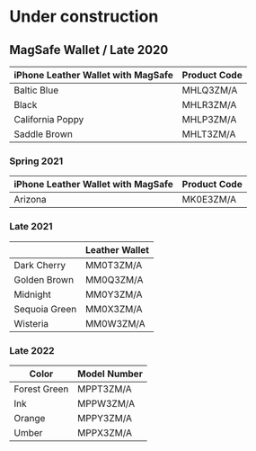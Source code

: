 
# Under construction

## MagSafe Wallet / Late 2020

| iPhone Leather Wallet with MagSafe | Product Code |
| ---------------------------------- | ------------ |
| Baltic Blue                        | MHLQ3ZM/A    |
| Black                              | MHLR3ZM/A    |
| California Poppy                   | MHLP3ZM/A    |
| Saddle Brown                       | MHLT3ZM/A    |

### Spring 2021

| iPhone Leather Wallet with MagSafe | Product Code |
| ---------------------------------- | ------------ |
| Arizona                            | MK0E3ZM/A    |

### Late 2021

|               | Leather Wallet |
| ------------- | -------------- |
| Dark Cherry   | MM0T3ZM/A      |
| Golden Brown  | MM0Q3ZM/A      |
| Midnight      | MM0Y3ZM/A      |
| Sequoia Green | MM0X3ZM/A      |
| Wisteria      | MM0W3ZM/A      |

### Late 2022

| Color        | Model Number |
| ------------ | ------------ |
| Forest Green | MPPT3ZM/A    |
| Ink          | MPPW3ZM/A    |
| Orange       | MPPY3ZM/A    |
| Umber        | MPPX3ZM/A    |
